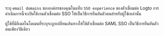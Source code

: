 ระบุ `email domains` ขององค์กรของคุณในแท็บ `SSO experience` ของตัวเชื่อมต่อ Logto การดำเนินการนี้จะเปิดใช้งานตัวเชื่อมต่อ SSO ให้เป็นวิธีการยืนยันตัวตนสำหรับผู้ใช้เหล่านั้น

ผู้ใช้ที่มีอีเมลในโดเมนที่ระบุจะถูกเปลี่ยนเส้นทางให้ใช้ตัวเชื่อมต่อ SAML SSO เป็นวิธีการยืนยันตัวตนเพียงวิธีเดียว
